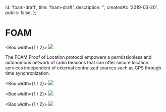 
  id: 'foam-draft',
  title: 'foam-draft',
  description: '',
  createdAt: '2019-03-20',
  public: false,
};


# FOAM


<Box width={1 / 2}>
  <Image width={1} src="../static/images/foam-protocol.svg" />
</Box>


The FOAM Proof of Location protocol empowers a permissionless and autonomous network of radio beacons that can offer secure location services independent of external centralized sources such as GPS through time synchronization.

<Box width={1 / 2}>
  <Image width={1} src="../static/images/foam-web-app.svg" />
</Box>

<Box width={1 / 2}>
  <Image width={1} src="../static/images/foam-csc.svg" />
</Box>

<Box width={1 / 2}>
  <Image width={1} src="../static/images/foam-webmap.png" />
</Box>




